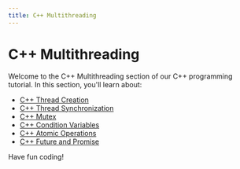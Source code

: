 ```yaml
---
title: C++ Multithreading
---
```


# C++ Multithreading

Welcome to the C++ Multithreading section of our C++ programming tutorial. In this section, you'll learn about:

- [C++ Thread Creation](./0-cpp-thread-creation.mdx)
- [C++ Thread Synchronization](./1-cpp-thread-synchronization.mdx)
- [C++ Mutex](./2-cpp-mutex.mdx)
- [C++ Condition Variables](./3-cpp-condition-variables.mdx)
- [C++ Atomic Operations](./4-cpp-atomic-operations.mdx)
- [C++ Future and Promise](./5-cpp-future-promise.mdx)

Have fun coding!